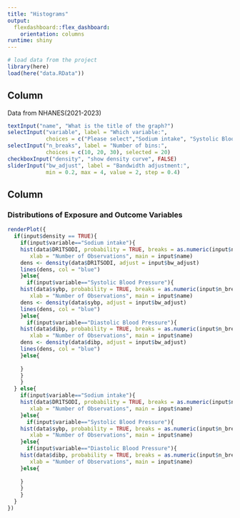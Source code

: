 ```yaml
---
title: "Histograms"
output: 
  flexdashboard::flex_dashboard:
    orientation: columns
runtime: shiny
---
```


```r
# load data from the project
library(here)
load(here("data.RData"))
```

## Column {.sidebar}

Data from NHANES(2021-2023)

```r
textInput("name", "What is the title of the graph?")
selectInput("variable", label = "Which variable:",
            choices = c("Please select","Sodium intake", "Systolic Blood Pressure", "Diastolic Blood Pressure"), selected = "Please select")
selectInput("n_breaks", label = "Number of bins:",
            choices = c(10, 20, 30), selected = 20)
checkboxInput("density", "show density curve", FALSE)
sliderInput("bw_adjust", label = "Bandwidth adjustment:",
            min = 0.2, max = 4, value = 2, step = 0.4)
```

## Column

### Distributions of Exposure and Outcome Variables

```r
renderPlot({
  if(input$density == TRUE){
    if(input$variable=="Sodium intake"){
    hist(data$DR1TSODI, probability = TRUE, breaks = as.numeric(input$n_breaks),
       xlab = "Number of Observations", main = input$name)
    dens <- density(data$DR1TSODI, adjust = input$bw_adjust)
    lines(dens, col = "blue")
    }else{
      if(input$variable=="Systolic Blood Pressure"){
    hist(data$sybp, probability = TRUE, breaks = as.numeric(input$n_breaks),
       xlab = "Number of Observations", main = input$name)
    dens <- density(data$sybp, adjust = input$bw_adjust)
    lines(dens, col = "blue")
    }else{
      if(input$variable=="Diastolic Blood Pressure"){
    hist(data$dibp, probability = TRUE, breaks = as.numeric(input$n_breaks),
       xlab = "Number of Observations", main = input$name)
    dens <- density(data$dibp, adjust = input$bw_adjust)
    lines(dens, col = "blue")
    }else{
      
    }
    }
    }
  } else{
    if(input$variable=="Sodium intake"){
    hist(data$DR1TSODI, probability = TRUE, breaks = as.numeric(input$n_breaks),
       xlab = "Number of Observations", main = input$name)
    }else{
      if(input$variable=="Systolic Blood Pressure"){
    hist(data$sybp, probability = TRUE, breaks = as.numeric(input$n_breaks),
       xlab = "Number of Observations", main = input$name)
    }else{
      if(input$variable=="Diastolic Blood Pressure"){
    hist(data$dibp, probability = TRUE, breaks = as.numeric(input$n_breaks),
       xlab = "Number of Observations", main = input$name)
    }else{
      
    }
    }
    }
  }
})

```
